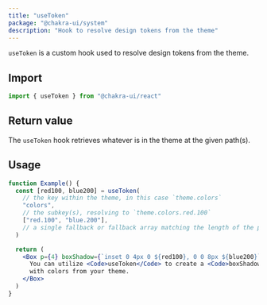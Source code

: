 ```yaml
---
title: "useToken"
package: "@chakra-ui/system"
description: "Hook to resolve design tokens from the theme"
---
```


`useToken` is a custom hook used to resolve design tokens from the theme.

## Import

```js
import { useToken } from "@chakra-ui/react"
```

## Return value

The `useToken` hook retrieves whatever is in the theme at the given path(s).

## Usage

```jsx
function Example() {
  const [red100, blue200] = useToken(
    // the key within the theme, in this case `theme.colors`
    "colors",
    // the subkey(s), resolving to `theme.colors.red.100`
    ["red.100", "blue.200"],
    // a single fallback or fallback array matching the length of the previous arg
  )

  return (
    <Box p={4} boxShadow={`inset 0 4px 0 ${red100}, 0 0 8px ${blue200}`}>
      You can utilize <Code>useToken</Code> to create a <Code>boxShadow</Code>
      with colors from your theme.
    </Box>
  )
}
```
